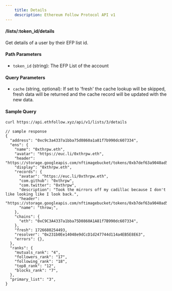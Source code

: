 ```yaml
---
    title: Details
    description: Ethereum Follow Protocol API v1
---
```


#### /lists/\:token_id/details

Get details of a user by their EFP list id.

#### Path Parameters

- `token_id` (string): The EFP List of the account

#### Query Parameters

- `cache` (string, optional): If set to 'fresh' the cache lookup will be skipped, fresh data will be returned and the cache record will be updated with the new data.

#### Sample Query

```sh
curl https://api.ethfollow.xyz/api/v1/lists/3/details
```

```jsonc
// sample response
{
  "address": "0xc9c3a4337a1bba75d0860a1a81f7b990dc607334",
  "ens": {
    "name": "0xthrpw.eth",
    "avatar": "https://euc.li/0xthrpw.eth",
    "header": "https://storage.googleapis.com/nftimagebucket/tokens/0xb7def63a9040ad5dc431aff79045617922f4023a/1897.svg",
    "display": "0xthrpw.eth",
    "records": {
      "avatar": "https://euc.li/0xthrpw.eth",
      "com.github": "0xthrpw",
      "com.twitter": "0xthrpw",
      "description": "Took the mirrors off my cadillac because I don't like looking like I look back.",
      "header": "https://storage.googleapis.com/nftimagebucket/tokens/0xb7def63a9040ad5dc431aff79045617922f4023a/1897.svg",
      "name": "throw;",
    },
    "chains": {
      "eth": "0xC9C3A4337a1bba75D0860A1A81f7B990dc607334",
    },
    "fresh": 1726680254493,
    "resolver": "0x231b0Ee14048e9dCcD1d247744d114a4EB5E8E63",
    "errors": {},
  },
  "ranks": {
    "mutuals_rank": "4",
    "followers_rank": "17",
    "following_rank": "18",
    "top8_rank": "12",
    "blocks_rank": "7",
  },
  "primary_list": "3",
}
```
